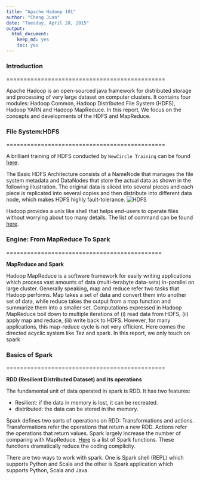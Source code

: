 ```yaml
---
title: "Apache Hadoop 101"
author: "Cheng Juan"
date: "Tuesday, April 28, 2015"
output:
  html_document:
    keep_md: yes
    toc: yes
---
```


### Introduction

==============================================

Apache Hadoop is an open-sourced java framework for distributed storage and processing of very large dataset on computer clusters. It contains four modules: Hadoop Common, Hadoop Distributed File System (HDFS), Hadoop YARN and Hadoop MapReduce. In this report, We focus on the concepts and developments of the HDFS and MapReduce.  

### File System:HDFS

==============================================                   

A brilliant training of HDFS conducted by `NewCircle Training` can be found [here](https://www.youtube.com/watch?v=ziqx2hJY8Hg).

The Basic HDFS Architecture consists of a NameNode that manages the file system metadata and DataNodes that store the actual data as shown in the following illustration. The original data is sliced into several pieces and each piece is replicated into several copies and then distribute into different data node, which makes HDFS highly fault-tolerance. 
![HDFS](HDFS.png)

Hadoop provides a unix like shell that helps end-users to operate files without worrying about too many details. The list of command can be found [here](http://hadoop.apache.org/docs/current/hadoop-project-dist/hadoop-common/FileSystemShell.html). 

### Engine: From MapReduce To Spark

=============================================  

**MapReduce and Spark** 

Hadoop MapReduce is a software framework for easily writing applications which process vast amounts of data (multi-terabyte data-sets) in-parallel on large cluster. Generally speaking, map and reduce refer two tasks that Hadoop performs. Map takes a set of data and convert them into another set of data, while reduce takes the output from a map function and summarize them into a smaller set. Computations expressed in Hadoop MapReduce boil down to multiple iterations of (i) read data from HDFS, (ii) apply map and reduce, (iii) write back to HDFS. However, for many applications, this map-reduce cycle is not very efficient. Here comes the directed acyclic system like Tez and spark. In this report, we only touch on spark


### Basics of Spark

==============================================

**RDD (Resilient Distributed Dataset) and its operations**

The fundamental unit of data operated in spark is RDD.  It has two features:

- Resilient: if the data in memory is lost, it can be recreated.
- distributed: the data can be stored in the memory.

Spark defines two sorts of operations on RDD: Transformations and actions. Transformations refer the operations that return a new RDD. Actions refer the operations that return values. Spark largely increase the number of comparing with MapReduce. [Here](http://spark.apache.org/docs/latest/programming-guide.html) is a list of Spark functions. These functions dramatically reduce the coding complicity. 

There are two ways to work with spark. One is Spark shell (REPL) which supports Python and Scala and the other is Spark application which supports Python, Scala and Java.  




